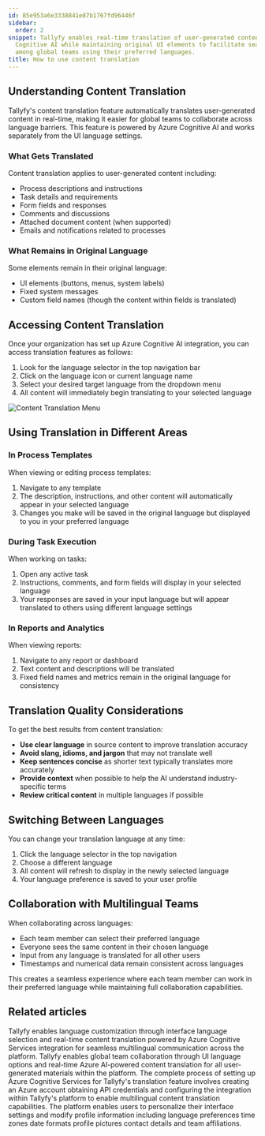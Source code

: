 ```yaml
---
id: 85e953a6e3338841e87b1767fd96446f
sidebar:
  order: 2
snippet: Tallyfy enables real-time translation of user-generated content through Azure
  Cognitive AI while maintaining original UI elements to facilitate seamless collaboration
  among global teams using their preferred languages.
title: How to use content translation
---
```


## Understanding Content Translation

Tallyfy's content translation feature automatically translates user-generated content in real-time, making it easier for global teams to collaborate across language barriers. This feature is powered by Azure Cognitive AI and works separately from the UI language settings.

### What Gets Translated

Content translation applies to user-generated content including:

- Process descriptions and instructions
- Task details and requirements
- Form fields and responses
- Comments and discussions
- Attached document content (when supported)
- Emails and notifications related to processes

### What Remains in Original Language

Some elements remain in their original language:

- UI elements (buttons, menus, system labels)
- Fixed system messages
- Custom field names (though the content within fields is translated)

## Accessing Content Translation

Once your organization has set up Azure Cognitive AI integration, you can access translation features as follows:

1. Look for the language selector in the top navigation bar
2. Click on the language icon or current language name
3. Select your desired target language from the dropdown menu
4. All content will immediately begin translating to your selected language

![Content Translation Menu](https://screenshots.tallyfy.com/tallyfy%2Fpro%2Fdesktop-light-content-translation-menu.png)

## Using Translation in Different Areas

### In Process Templates

When viewing or editing process templates:

1. Navigate to any template
2. The description, instructions, and other content will automatically appear in your selected language
3. Changes you make will be saved in the original language but displayed to you in your preferred language

### During Task Execution

When working on tasks:

1. Open any active task
2. Instructions, comments, and form fields will display in your selected language
3. Your responses are saved in your input language but will appear translated to others using different language settings

### In Reports and Analytics

When viewing reports:

1. Navigate to any report or dashboard
2. Text content and descriptions will be translated
3. Fixed field names and metrics remain in the original language for consistency

## Translation Quality Considerations

To get the best results from content translation:

- **Use clear language** in source content to improve translation accuracy
- **Avoid slang, idioms, and jargon** that may not translate well
- **Keep sentences concise** as shorter text typically translates more accurately
- **Provide context** when possible to help the AI understand industry-specific terms
- **Review critical content** in multiple languages if possible

## Switching Between Languages

You can change your translation language at any time:

1. Click the language selector in the top navigation
2. Choose a different language
3. All content will refresh to display in the newly selected language
4. Your language preference is saved to your user profile

## Collaboration with Multilingual Teams

When collaborating across languages:

- Each team member can select their preferred language
- Everyone sees the same content in their chosen language
- Input from any language is translated for all other users
- Timestamps and numerical data remain consistent across languages

This creates a seamless experience where each team member can work in their preferred language while maintaining full collaboration capabilities.


## Related articles
<CardGrid>
<LinkTitleCard header="<b>Miscellaneous > Translate Content</b>" href="/products/pro/miscellaneous/how-can-i-translate-content-in-tallyfy/" > Tallyfy enables language customization through interface language selection and real-time content translation powered by Azure Cognitive Services integration for seamless multilingual communication across the platform. </LinkTitleCard>
<LinkTitleCard header="<b>Integrations > Azure Translation Services</b>" href="/products/pro/integrations/azure-translation/" > Tallyfy enables global team collaboration through UI language options and real-time Azure AI-powered content translation for all user-generated materials within the platform. </LinkTitleCard>
<LinkTitleCard header="<b>Azure Translation > How to set up Azure Cognitive AI integration</b>" href="/products/pro/integrations/azure-translation/how-to-set-up-azure-cognitive-ai-integration/" > The complete process of setting up Azure Cognitive Services for Tallyfy's translation feature involves creating an Azure account obtaining API credentials and configuring the integration within Tallyfy's platform to enable multilingual content translation capabilities. </LinkTitleCard>
<LinkTitleCard header="<b>Personal Settings > Personalization settings</b>" href="/products/pro/settings/personal-settings/personalization-settings/" > The platform enables users to personalize their interface settings and modify profile information including language preferences time zones date formats profile pictures contact details and team affiliations. </LinkTitleCard>
</CardGrid>
